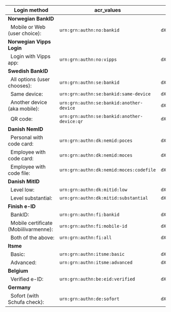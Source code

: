 | **Login method** | **acr_values** | **base64 encoded** |
| --- | --- | --- |
| **Norwegian BankID** |
| &nbsp;&nbsp;Mobile or Web (user choice):&nbsp;         | `urn:grn:authn:no:bankid` | `dXJuOmdybjphdXRobjpubzpiYW5raWQ=` |
| **Norwegian Vipps Login** |
| &nbsp;&nbsp;Login with Vipps app:&nbsp;                | `urn:grn:authn:no:vipps` | `dXJuOmdybjphdXRobjpubzp2aXBwcw==` |
| **Swedish BankID** |
| &nbsp;&nbsp;All options (user chooses):&nbsp;          | `urn:grn:authn:se:bankid` | `dXJuOmdybjphdXRobjpzZTpiYW5raWQ=` |
| &nbsp;&nbsp;Same device:                               | `urn:grn:authn:se:bankid:same-device` | `dXJuOmdybjphdXRobjpzZTpiYW5raWQ6c2FtZS1kZXZpY2U=` |
| &nbsp;&nbsp;Another device (aka mobile):&nbsp;         | `urn:grn:authn:se:bankid:another-device` | `dXJuOmdybjphdXRobjpzZTpiYW5raWQ6YW5vdGhlci1kZXZpY2U=` |
| &nbsp;&nbsp;QR code:&nbsp;                             | `urn:grn:authn:se:bankid:another-device:qr` | `dXJuOmdybjphdXRobjpzZTpiYW5raWQ6YW5vdGhlci1kZXZpY2U6cXI=` |
| **Danish NemID** |
| &nbsp;&nbsp;Personal with code card:&nbsp;             | `urn:grn:authn:dk:nemid:poces` | `dXJuOmdybjphdXRobjpkazpuZW1pZDpwb2Nlcw==` |
| &nbsp;&nbsp;Employee with code card:&nbsp;             | `urn:grn:authn:dk:nemid:moces` | `dXJuOmdybjphdXRobjpkazpuZW1pZDptb2Nlcw==` |
| &nbsp;&nbsp;Employee with code file:&nbsp;             | `urn:grn:authn:dk:nemid:moces:codefile` | `dXJuOmdybjphdXRobjpkazpuZW1pZDptb2Nlczpjb2RlZmlsZQ==` |
| **Danish MitID** |
| &nbsp;&nbsp;Level low:&nbsp;                           | `urn:grn:authn:dk:mitid:low` | `dXJuOmdybjphdXRobjpkazptaXRpZDpsb3c=` |
| &nbsp;&nbsp;Level substantial:&nbsp;                   | `urn:grn:authn:dk:mitid:substantial` | `dXJuOmdybjphdXRobjpkazptaXRpZDpzdWJzdGFudGlhbA==` |
| **Finish e-ID** |
| &nbsp;&nbsp;BankID:                                    |`urn:grn:authn:fi:bankid` | `dXJuOmdybjphdXRobjpmaTpiYW5raWQ=` |
| &nbsp;&nbsp;Mobile certificate (Mobiilivarmenne):&nbsp;|`urn:grn:authn:fi:mobile-id` | `dXJuOmdybjphdXRobjpmaTptb2JpbGUtaWQ=` |
| &nbsp;&nbsp;Both of the above:                         |`urn:grn:authn:fi:all` | `dXJuOmdybjphdXRobjpmaTphbGw=` |
| **Itsme** |
| &nbsp;&nbsp;Basic:&nbsp;                               | `urn:grn:authn:itsme:basic` | `dXJuOmdybjphdXRobjppdHNtZTpiYXNpYw==` |
| &nbsp;&nbsp;Advanced:&nbsp;                            | `urn:grn:authn:itsme:advanced` | `dXJuOmdybjphdXRobjppdHNtZTphZHZhbmNlZA==` |
| **Belgium** |
| &nbsp;&nbsp;Verified e-ID:&nbsp;                       | `urn:grn:authn:be:eid:verified` | `dXJuOmdybjphdXRobjpiZTplaWQ6dmVyaWZpZWQ=` |
| **Germany** |
| &nbsp;&nbsp;Sofort (with Schufa check):&nbsp;          | `urn:grn:authn:de:sofort` | `dXJuOmdybjphdXRobjpkZTpzb2ZvcnQ=` |

